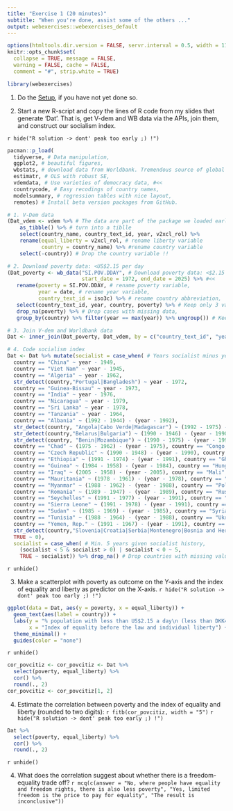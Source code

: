 ```yaml
---
title: "Exercise 1 (20 minutes)"
subtitle: "When you're done, assist some of the others ..."
output: webexercises::webexercises_default
---
```


```r
options(htmltools.dir.version = FALSE, servr.interval = 0.5, width = 115, digits = 2)
knitr::opts_chunk$set(
  collapse = TRUE, message = FALSE, 
  warning = FALSE, cache = FALSE,
  comment = "#", strip.white = TRUE)

library(webexercises)
```

1. Do the [Setup](https://merlin-ols.netlify.app/about/), if you have not yet done so. 

2. Start a new R-script and copy the lines of R code from my slides that generate 'Dat'. That is, get V-dem and WB data via the APIs, join them, and construct our socialism index.
  
`r hide("R solution -> dont' peak too early ;) !")`
```r
pacman::p_load(
  tidyverse, # Data manipulation,
  ggplot2, # beautiful figures,
  wbstats, # download data from Worldbank. Tremendous source of global socio-economic data.
  estimatr, # OLS with robust SE,
  vdemdata, # Use varieties of democracy data, #<<
  countrycode, # Easy recodings of country names,
  modelsummary, # regression tables with nice layout,
  remotes) # Install beta version packages from GitHub.

# 1. V-Dem data
(Dat_vdem <- vdem %>% # The data are part of the package we loaded earlier
    as_tibble() %>% # turn into a tiblle
    select(country_name, country_text_id, year, v2xcl_rol) %>%
    rename(equal_liberty = v2xcl_rol, # rename liberty variable
           country = country_name) %>% #rename country variable
    select(-country)) # Drop the country variable !!

# 2. Download poverty data: <US$2.15 per day
(Dat_poverty <- wb_data("SI.POV.DDAY", # Download poverty data: <$2.15 per day, #<<
                        start_date = 1972, end_date = 2025) %>% #<<
   rename(poverty = SI.POV.DDAY, # rename poverty variable,
          year = date, # rename year variable,
          country_text_id = iso3c) %>% # rename country abbreviation,
   select(country_text_id, year, country, poverty) %>% # Keep only 3 variables
   drop_na(poverty) %>% # Drop cases with missing data,
   group_by(country) %>% filter(year == max(year)) %>% ungroup()) # Keep the most recent poverty statistic per country.

# 3. Join V-dem and Worldbank data
Dat <- inner_join(Dat_poverty, Dat_vdem, by = c("country_text_id", "year"))

# 4. Code socialism index
Dat <- Dat %>% mutate(socialist = case_when( # Years socialist minus years since,
  country == "China" ~ year - 1949,
  country == "Viet Nam" ~ year - 1945,
  country == "Algeria" ~ year - 1962,
  str_detect(country,"Portugal|Bangladesh") ~ year - 1972,
  country == "Guinea-Bissau" ~ year - 1973,
  country == "India" ~ year - 1976,
  country == "Nicaragua" ~ year - 1979,
  country == "Sri Lanka" ~ year - 1978,
  country == "Tanzania" ~ year - 1964,
  country == "Albania" ~ (1992 - 1944) - (year - 1992),
  str_detect(country, "Angola|Cabo Verde|Madagascar") ~ (1992 - 1975) - (year - 1992),
  str_detect(country,"Belarus|Bulgaria") ~ (1990 - 1946) - (year - 1990),
  str_detect(country, "Benin|Mozambique") ~ (1990 - 1975) - (year - 1990),
  country == "Chad" ~ (1975 - 1962) - (year - 1975), country == "Congo, Rep." ~ (1992 - 1970) - (year - 1992),
  country == "Czech Republic" ~ (1990 - 1948) - (year - 1990), country == "Djibouti" ~ (1992 - 1981) - (year - 1992),
  country == "Ethiopia" ~ (1991 - 1974) - (year - 1991), country == "Ghana" ~ (1966 - 1960) - (year - 1966),
  country == "Guinea" ~ (1984 - 1958) - (year - 1984), country == "Hungary" ~ (1989 - 1949) - (year - 1989),
  country == "Iraq" ~ (2005 - 1958) - (year - 2005), country == "Mali" ~ (1991 - 1960) - (year - 1991),
  country == "Mauritania" ~ (1978 - 1961) - (year - 1978), country == "Mongolia" ~ (1992 - 1924) - (year - 1992),
  country == "Myanmar" ~ (1988 - 1962) - (year - 1988), country == "Poland" ~ (1989 - 1945) - (year - 1989),
  country == "Romania" ~ (1989 - 1947) - (year - 1989), country == "Russian Federation" ~ (1991 - 1922) - (year - 1991),
  country == "Seychelles" ~ (1991 - 1977) - (year - 1991), country == "Senegal" ~ (1981 - 1960) - (year - 1981),
  country == "Sierra Leone" ~ (1991 - 1978) - (year - 1991), country == "Somalia" ~ (1991 - 1969) - (year - 1991),
  country == "Sudan" ~ (1985 - 1969) - (year - 1985), country == "Syria" ~ (2012 - 1963) - (year - 2012),
  country == "Tunisia" ~ (1988 - 1964) - (year - 1988), country == "Ukraine" ~ (1991 - 1919) - (year - 1991),
  country == "Yemen, Rep." ~ (1991 - 1967) - (year - 1991), country == "Zambia" ~ (1991 - 1973) - (year - 1991),
  str_detect(country,"Slovenia|Croatia|Serbia|Montenegro|Bosnia and Herzegovina|North Macedonia|Kosovo") ~ (1992 - 1943) - (year - 1992),
  TRUE ~ 0),
  socialist = case_when( # Min. 5 years given socialist history,
    (socialist < 5 & socialist > 0) | socialist < 0 ~ 5,
    TRUE ~ socialist)) %>% drop_na() # Drop countries with missing values.
```
`r unhide()`

3. Make a scatterplot with poverty as outcome on the Y-axis and the index of equality and liberty as predictor on the X-axis.
`r hide("R solution -> dont' peak too early ;) !")`
```r
ggplot(data = Dat, aes(y = poverty, x = equal_liberty)) +
  geom_text(aes(label = country)) +
  labs(y = "% population with less than US$2.15 a day\n (less than DKK420 per month)", 
       x = "Index of equality before the law and individual liberty") +
  theme_minimal() +
  guides(color = "none")
```
`r unhide()`

```r
cor_povcitiz <- cor_povcitiz <- Dat %>% 
  select(poverty, equal_liberty) %>% 
  cor() %>% 
  round(., 2)
cor_povcitiz <- cor_povcitiz[1, 2]
```

4. Estimate the correlation between poverty and the index of equality and liberty (rounded to two digits): `r fitb(cor_povcitiz, width = "5")`
`r hide("R solution -> dont' peak too early ;) !")`
```r
Dat %>% 
  select(poverty, equal_liberty) %>% 
  cor() %>% 
  round(., 2)
```
`r unhide()`

4. What does the correlation suggest about whether there is a freedom-equality trade off?
`r mcq(c(answer = "No, where people have equality and freedom rights, there is also less poverty", "Yes, limited freedom is the price to pay for equality", "The result is inconclusive"))`
